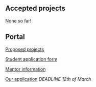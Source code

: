 == Accepted projects ==

None so far!

== Portal ==

[[Summer_of_Code_2010/Proposed_projects|Proposed projects]]

[[Summer_of_Code_2010/Student_Application|Student application form]]

[[Summer_of_Code_2010/Mentors|Mentor information]]

[[Summer_of_Code_2010/Mentor_Application|Our application]] ''DEADLINE 12th of March''